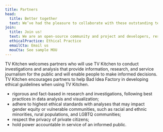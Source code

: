 ```yaml
---
title: Partners
head:
  title: Better together
  text: We’ve had the pleasure to collaborate with these outstanding teams and organisations
join:
  title: Join us!
  text: We are an open-source community and project and developers, researchers, journalists and all members of the public are invited both to participate and contribute. We do ask you reach out to us at tvkitchen@biffud.com and consider signing a simple Memorandum of Understanding to establish guidelines and adherences to ethical practices.
  ethicalPractice: Ethical Practice
  emailCta: Email us
  mouCta: See sample MOU
---
```


TV Kitchen welcomes partners who will use TV Kitchen to conduct investigations and analysis that provide information, research, and service journalism for the public and will enable people to make informed decisions. TV Kitchen encourages partners to help Bad Idea Factory in developing ethical guidelines when using TV Kitchen.

- rigorous and fact-based in research and investigations, following best practices in data analysis and visualization;
- adhere to highest ethical standards with analyses that may impact gender equity or vulnerable communities, such as racial and ethnic minorities, rural populations, and LGBTQ communities;
- respect the privacy of private citizens;
- hold power accountable in service of an informed public.
